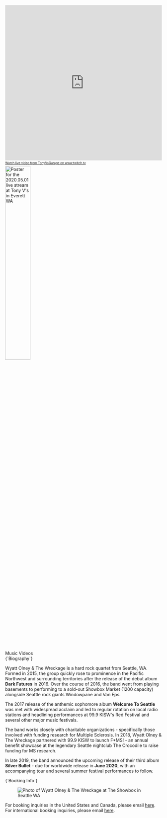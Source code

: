 
<BannerV2 />

<Container>

<!-- Landing page content
<p className="text-center">
  Welcome to Seattle
</p>
-->

<!-- Call to action
<p className="text-center">
  <a class="gtm-button" href="#" rel="external">
    Learn More
  </a>
</p>
-->

<iframe src="https://player.twitch.tv/?video=608708148&time=0h12m15s" frameborder="0" allowfullscreen="true" scrolling="no" height="500" width="100%"></iframe><a href="https://www.twitch.tv/tonyvsgarage?tt_content=text_link&tt_medium=live_embed" style="padding:2px 0px 4px; display:block; width:345px; font-weight:normal; font-size:10px; text-decoration:underline;">Watch live video from TonyVsGarage on www.twitch.tv</a>

<ShowsV2 shows={props.shows} locale="en-US" />

<div>
  <a href="https://www.twitch.tv/tonyvsgarage" target="__blank">
    <img src="images/posters/2020.05.01-WOATW-Tony-Vs-Everett-WA-covid-19-lockdown-live-stream-only.jpeg" height="40%" alt="Poster for the 2020.05.01 live stream at Tony V's in Everett WA" />
  </a>
</div>

<ReleasesV2 releases={props.releases} locale="en-US" />

<!-- Music Videos -->
<div id="videos" className="text-center">
  <LandingSectionTitle>Music Videos</LandingSectionTitle>
</div>

<!-- Silver Bullet -->
<Youtube url="https://www.youtube.com/watch?v=_nNYBsqWMV0" />

<!-- Welcome to Seattle -->
<Youtube url="https://www.youtube.com/watch?v=G4qpFCWK6k8" />

<!-- Off the Wagon -->
<Youtube url="https://www.youtube.com/watch?v=wti7xEgNxeA" />

<!-- Embed Youtube video -->
<!-- <Youtube url="https://www.youtube.com/watch?v=GBUCmMxmup0" /> -->

<!-- Embed Spotify and Soundcloud tracks -->
<!-- https://open.spotify.com/track/4uLU6hMCjMI75M1A2tKUQC -->

<!-- Bio -->
<div id="bio" className="text-center">
  <LandingSectionTitle>{`Biography`}</LandingSectionTitle>
</div>

Wyatt Olney & The Wreckage is a hard rock quartet from Seattle, WA.  Formed in 2015, the group quickly rose to prominence in the Pacific Northwest and surrounding territories after the release of the debut album __Dark Futures__ in 2016.  Over the course of 2016, the band went from playing basements to performing to a sold-out Showbox Market (1200 capacity) alongside Seattle rock giants Windowpane and Van Eps.

The 2017 release of the anthemic sophomore album __Welcome To Seattle__ was met with widespread acclaim and led to regular rotation on local radio stations and headlining performances at 99.9 KISW's Red Festival and several other major music festivals.

The band works closely with charitable organizations - specifically those involved with funding research for Multiple Sclerosis.  In 2018, Wyatt Olney & The Wreckage partnered with 99.9 KISW to launch F*MS! - an annual benefit showcase at the legendary Seattle nightclub The Crocodile to raise funding for MS research.

In late 2019, the band announced the upcoming release of their third album __Silver Bullet__ - due for worldwide release in __June 2020__, with an accompanying tour and several summer festival performances to follow.

<!-- Booking -->
<div id="booking" className="text-center">
  <LandingSectionTitle>{`Booking Info`}</LandingSectionTitle>

  <figure>
    <img src="images/featured/live-at-the-showbox-seattle-wa-2017.06.03-00.jpeg" alt="Photo of Wyatt Olney & The Wreckage at The Showbox in Seattle WA" />
  </figure>

  <p />
  For booking inquiries in the United States and Canada, please email <a href="mailto:wyattolney@gmail.com">here</a>.
  <br />
  For international booking inquiries, please email <a href="mailto:wyattolneymusic@gmail.com">here</a>.
  <p />
  <Subscribe />
  <p />
</div>

</Container>
